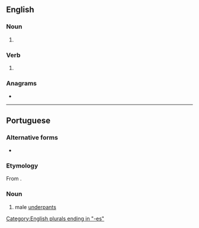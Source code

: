 ==English==

===Noun===
{{head|en|noun form}}

# {{plural of|en|truss}}

===Verb===
{{head|en|verb form}}

# {{en-third-person singular of|truss}}

===Anagrams===
* {{anagrams|en|a=erssstu|russets|struses|tussers}}

[[Category:English plurals ending in "-es"]]

----

==Portuguese==

===Alternative forms===
* {{alt|pt|trusse}}

===Etymology===
From {{uder|pt|fr|trousse}}.

===Noun===
{{pt-noun|f-p}}

# {{lb|pt|Portugal}} male [[underpants]]
#: {{syn|pt|cuecas}}

{{C|pt|Clothing}}